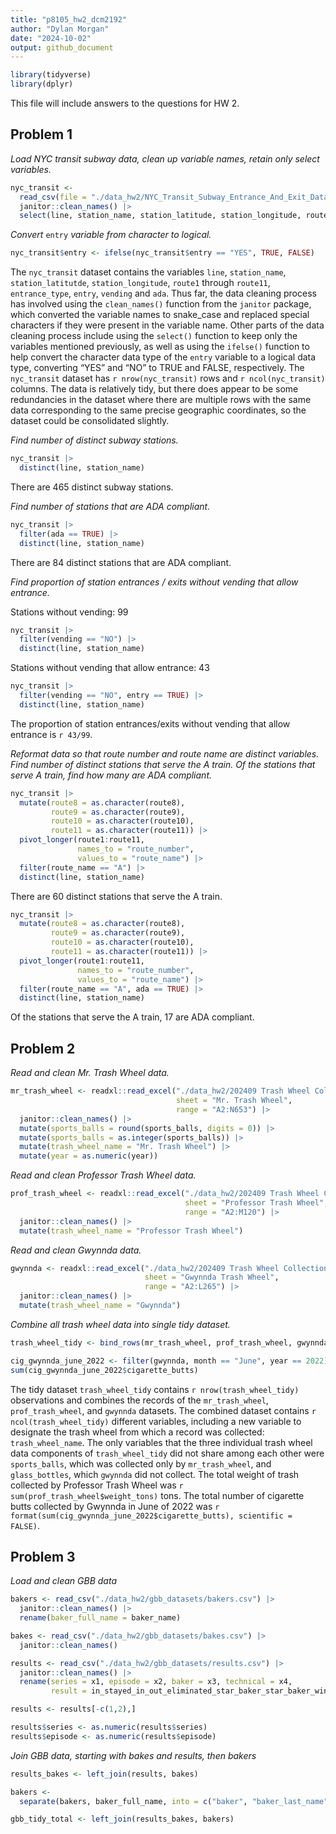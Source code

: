 ```yaml
---
title: "p8105_hw2_dcm2192"
author: "Dylan Morgan"
date: "2024-10-02"
output: github_document
---
```


```r
library(tidyverse)
library(dplyr)
```

This file will include answers to the questions for HW 2. 

## Problem 1

*Load NYC transit subway data, clean up variable names, retain only select variables.*
```r
nyc_transit <- 
  read_csv(file = "./data_hw2/NYC_Transit_Subway_Entrance_And_Exit_Data.csv") |> 
  janitor::clean_names() |> 
  select(line, station_name, station_latitude, station_longitude, route1, route2, route3, route4, route5, route6, route7, route8, route9, route10, route11, entrance_type, entry, vending, ada)
```

*Convert* `entry` *variable from character to logical.*
```r
nyc_transit$entry <- ifelse(nyc_transit$entry == "YES", TRUE, FALSE)
```

The `nyc_transit` dataset contains the variables `line`, `station_name`, `station_latitutde`, `station_longitude`, `route1` through `route11`, `entrance_type`, `entry`, `vending` and `ada`. Thus far, the data cleaning process has involved using the `clean_names()` function from the `janitor` package, which converted the variable names to snake_case and replaced special characters if they were present in the variable name. Other parts of the data cleaning process include using the `select()` function to keep only the variables mentioned previously, as well as using the `ifelse()` function to help convert the character data type of the `entry` variable to a logical data type, converting "YES" and "NO" to TRUE and FALSE, respectively. The `nyc_transit` dataset has `r nrow(nyc_transit)` rows and `r ncol(nyc_transit)` columns. The data is relatively tidy, but there does appear to be some redundancies in the dataset where there are multiple rows with the same data corresponding to the same precise geographic coordinates, so the dataset could be consolidated slightly. 

*Find number of distinct subway stations.*
```r
nyc_transit |> 
  distinct(line, station_name)
```

There are 465 distinct subway stations. 

*Find number of stations that are ADA compliant.*
```r
nyc_transit |> 
  filter(ada == TRUE) |> 
  distinct(line, station_name)
```

There are 84 distinct stations that are ADA compliant. 

*Find proportion of station entrances / exits without vending that allow entrance.*\

Stations without vending: 99
```r
nyc_transit |> 
  filter(vending == "NO") |> 
  distinct(line, station_name)
```

Stations without vending that allow entrance: 43
```r
nyc_transit |> 
  filter(vending == "NO", entry == TRUE) |> 
  distinct(line, station_name)
```

The proportion of station entrances/exits without vending that allow entrance is `r 43/99`. 

*Reformat data so that route number and route name are distinct variables. Find number of distinct stations that serve the A train. Of the stations that serve A train, find how many are ADA compliant.*
```r
nyc_transit |> 
  mutate(route8 = as.character(route8), 
         route9 = as.character(route9), 
         route10 = as.character(route10), 
         route11 = as.character(route11)) |> 
  pivot_longer(route1:route11, 
               names_to = "route_number", 
               values_to = "route_name") |> 
  filter(route_name == "A") |> 
  distinct(line, station_name)
```

There are 60 distinct stations that serve the A train. 

```r
nyc_transit |> 
  mutate(route8 = as.character(route8), 
         route9 = as.character(route9), 
         route10 = as.character(route10), 
         route11 = as.character(route11)) |> 
  pivot_longer(route1:route11, 
               names_to = "route_number", 
               values_to = "route_name") |> 
  filter(route_name == "A", ada == TRUE) |> 
  distinct(line, station_name)
```

Of the stations that serve the A train, 17 are ADA compliant.

## Problem 2
*Read and clean Mr. Trash Wheel data.*
```r
mr_trash_wheel <- readxl::read_excel("./data_hw2/202409 Trash Wheel Collection Data.xlsx", 
                                     sheet = "Mr. Trash Wheel", 
                                     range = "A2:N653") |> 
  janitor::clean_names() |> 
  mutate(sports_balls = round(sports_balls, digits = 0)) |> 
  mutate(sports_balls = as.integer(sports_balls)) |> 
  mutate(trash_wheel_name = "Mr. Trash Wheel") |> 
  mutate(year = as.numeric(year))
```

*Read and clean Professor Trash Wheel data.*
```r
prof_trash_wheel <- readxl::read_excel("./data_hw2/202409 Trash Wheel Collection Data.xlsx",
                                       sheet = "Professor Trash Wheel", 
                                       range = "A2:M120") |> 
  janitor::clean_names() |> 
  mutate(trash_wheel_name = "Professor Trash Wheel")
```

*Read and clean Gwynnda data.*
```r
gwynnda <- readxl::read_excel("./data_hw2/202409 Trash Wheel Collection Data.xlsx", 
                              sheet = "Gwynnda Trash Wheel", 
                              range = "A2:L265") |> 
  janitor::clean_names() |> 
  mutate(trash_wheel_name = "Gwynnda")
```

*Combine all trash wheel data into single tidy dataset.*
```r
trash_wheel_tidy <- bind_rows(mr_trash_wheel, prof_trash_wheel, gwynnda)
```


```r
cig_gwynnda_june_2022 <- filter(gwynnda, month == "June", year == 2022)
sum(cig_gwynnda_june_2022$cigarette_butts)
```

The tidy dataset `trash_wheel_tidy` contains `r nrow(trash_wheel_tidy)` observations and combines the records of the `mr_trash_wheel`, `prof_trash_wheel`, and `gwynnda` datasets. The combined dataset contains `r ncol(trash_wheel_tidy)` different variables, including a new variable to designate the trash wheel from which a record was collected: `trash_wheel_name`. The only variables that the three individual trash wheel data components of `trash_wheel_tidy` did not share among each other were `sports_balls`, which was collected only by `mr_trash_wheel`, and `glass_bottles`, which `gwynnda` did not collect. The total weight of trash collected by Professor Trash Wheel was `r sum(prof_trash_wheel$weight_tons)` tons. The total number of cigarette butts collected by Gwynnda in June of 2022 was `r format(sum(cig_gwynnda_june_2022$cigarette_butts), scientific = FALSE)`. 

## Problem 3

*Load and clean GBB data*
```r
bakers <- read_csv("./data_hw2/gbb_datasets/bakers.csv") |> 
  janitor::clean_names() |> 
  rename(baker_full_name = baker_name)

bakes <- read_csv("./data_hw2/gbb_datasets/bakes.csv") |> 
  janitor::clean_names()

results <- read_csv("./data_hw2/gbb_datasets/results.csv") |> 
  janitor::clean_names() |> 
  rename(series = x1, episode = x2, baker = x3, technical = x4, 
         result = in_stayed_in_out_eliminated_star_baker_star_baker_winner_series_winner_runner_up_series_runner_up_wd_withdrew)

results <- results[-c(1,2),]

results$series <- as.numeric(results$series)
results$episode <- as.numeric(results$episode)
```

*Join GBB data, starting with bakes and results, then bakers*
```r
results_bakes <- left_join(results, bakes)

bakers <- 
  separate(bakers, baker_full_name, into = c("baker", "baker_last_name"), sep = " ")

gbb_tidy_total <- left_join(results_bakes, bakers)
```


